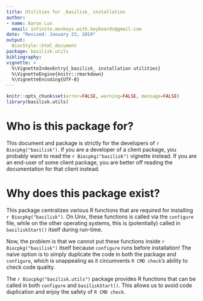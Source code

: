 ```yaml
---
title: Utilities for _basilisk_ installation
author: 
- name: Aaron Lun
  email: infinite.monkeys.with.keyboards@gmail.com
date: "Revised: January 23, 2019"
output:
  BiocStyle::html_document
package: basilisk.utils
bibliography: 
vignette: >
  %\VignetteIndexEntry{_basilisk_ installation utilities}
  %\VignetteEngine{knitr::rmarkdown}
  %\VignetteEncoding{UTF-8}    
---
```


```r
knitr::opts_chunk$set(error=FALSE, warning=FALSE, message=FALSE)
library(basilisk.utils)
```

# Who is this package for?

This document and package is strictly for the developers of `r Biocpkg("basilisk")`.
If you are a developer of a client package, you probably want to read the `r Biocpkg("basilisk")` vignette instead.
If you are an end-user of some client package, you are better off reading the documentation for that client instead.

# Why does this package exist?

This package centralizes various R functions that are required for installing `r Biocpkg("basilisk")`.
On Unix, these functions is called via the `configure` file, while on the other operating systems,
this is (potentially) called in `basiliskStart()` itself during run-time.

Now, the problem is that we cannot put these functions inside `r Biocpkg("basilisk")` itself 
because `configure` runs before installation!
The naive option is to simply duplicate the code in both the package and `configure`, 
which is unappealing as it circumvents `R CMD check`'s ability to check code quality.

The `r Biocpkg("basilisk.utils")` package provides R functions that can be called in both `configure` and `basiliskStart()`.
This allows us to avoid code duplication and enjoy the safety of `R CMD check`.
